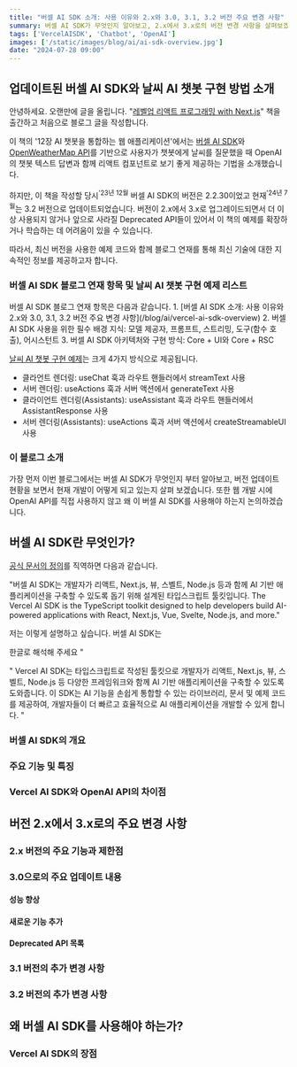 ```yaml
---
title: "버셀 AI SDK 소개: 사용 이유와 2.x와 3.0, 3.1, 3.2 버전 주요 변경 사항"
summary: 버셀 AI SDK가 무엇인지 알아보고, 2.x에서 3.x로의 버전 변경 사항을 살펴보겠습니다. 또한 웹 개발 시 이 AI SDK를 사용해야 하는 이유를 논의합니다.
tags: ['VercelAISDK', 'Chatbot', 'OpenAI']
images: ['/static/images/blog/ai/ai-sdk-overview.jpg']
date: "2024-07-28 09:00"
---
```


<TOCInline toc={props.toc} asDisclosure />


## 업데이트된 버셀 AI SDK와 날씨 AI 챗봇 구현 방법 소개
안녕하세요. 오랜만에 글을 올립니다. "[레벨업 리액트 프로그래밍 with Next.js](/levelup/book)" 책을 출간하고 처음으로 블로그 글을 작성합니다.

이 책의 '12장 AI 챗봇을 통합하는 웹 애플리케이션'에서는 [버셀 AI SDK](https://sdk.vercel.ai/)와 [OpenWeatherMap API](https://openweathermap.org/)를 기반으로 사용자가 챗봇에게 날씨를 질문했을 때 OpenAI의 챗봇 텍스트 답변과 함께 리액트 컴포넌트로 보기 좋게 제공하는 기법을 소개했습니다.

하지만, 이 책을 작성할 당시<sup>'23년 12월</sup> 버셀 AI SDK의 버전은 2.2.30이었고 현재<sup>'24년 7월</sup>는 3.2 버전으로 업데이트되었습니다. 버전이 2.x에서 3.x로 업그레이드되면서 더 이상 사용되지 않거나 앞으로 사라질 Deprecated API들이 있어서 이 책의 예제를 확장하거나 학습하는 데 어려움이 있을 수 있습니다.

따라서, 최신 버전을 사용한 예제 코드와 함께 블로그 연재를 통해 최신 기술에 대한 지속적인 정보를 제공하고자 합니다.

### 버셀 AI SDK 블로그 연재 항목 및 날씨 AI 챗봇 구현 예제 리스트
<ToggleContent title="버셀 AI SDK 블로그 연재 항목 / 날씨 AI 챗봇 구현 예제">
버셀 AI SDK 블로그 연재 항목은 다음과 같습니다.
1. [버셀 AI SDK 소개: 사용 이유와 2.x와 3.0, 3.1, 3.2 버전 주요 변경 사항](/blog/ai/vercel-ai-sdk-overview)
2. 버셀 AI SDK 사용을 위한 필수 배경 지식: 모델 제공자, 프롬프트, 스트리밍, 도구(함수 호출), 어시스턴트
3. 버셀 AI SDK 아키텍처와 구현 방식: Core + UI와 Core + RSC

[날씨 AI 챗봇 구현 예제](/example/weather-ai-chatbot)는 크게 4가지 방식으로 제공됩니다.
- 클라언트 렌더링: useChat 훅과 라우트 핸들러에서 streamText 사용
- 서버 렌더링: useActions 훅과 서버 액션에서 generateText 사용
- 클라이언트 렌더링(Assistants): useAssistant 훅과 라우트 핸들러에서 AssistantResponse 사용
- 서버 렌더링(Assistants): useActions 훅과 서버 액션에서 createStreamableUI 사용
</ToggleContent>

### 이 블로그 소개
가장 먼저 이번 블로그에서는 버셀 AI SDK가 무엇인지 부터 알아보고, 버전 업데이트 현황을 보면서 현재 개발이 어떻게 되고 있는지 살펴 보겠습니다.
또한 웹 개발 시에 OpenAI API를 직접 사용하지 않고 왜 이 버셀 AI SDK를 사용해야 하는지 논의하겠습니다.

## 버셀 AI SDK란 무엇인가?
[공식 문서의 정의](https://sdk.vercel.ai/docs/introduction#vercel-ai-sdk)를 직역하면 다음과 같습니다.

"버셀 AI SDK는 개발자가 리액트, Next.js, 뷰, 스벨트, Node.js 등과 함께 AI 기반 애플리케이션을 구축할 수 있도록 돕기 위해 설계된 타입스크립트 툴킷입니다.
<span class="text-sm italic text-gray-600"> The Vercel AI SDK is the TypeScript toolkit designed to help developers build AI-powered applications with React, Next.js, Vue, Svelte, Node.js, and more.</span>"

저는 이렇게 설명하고 싶습니다. 버셀 AI SDK는 

한글로 해석해 주세요
"

"
Vercel AI SDK는 타입스크립트로 작성된 툴킷으로 개발자가 리액트, Next.js, 뷰, 스벨트, Node.js 등 다양한 프레임워크와 함께 AI 기반 애플리케이션을 구축할 수 있도록 도와줍니다. 이 SDK는 AI 기능을 손쉽게 통합할 수 있는 라이브러리, 문서 및 예제 코드를 제공하여, 개발자들이 더 빠르고 효율적으로 AI 애플리케이션을 개발할 수 있게 합니다.
"

### 버셀 AI SDK의 개요

### 주요 기능 및 특징

### Vercel AI SDK와 OpenAI API의 차이점



## 버전 2.x에서 3.x로의 주요 변경 사항

### 2.x 버전의 주요 기능과 제한점
### 3.0으로의 주요 업데이트 내용
#### 성능 향상
#### 새로운 기능 추가
#### Deprecated API 목록
### 3.1 버전의 추가 변경 사항
### 3.2 버전의 추가 변경 사항

## 왜 버셀 AI SDK를 사용해야 하는가?
### Vercel AI SDK의 장점
